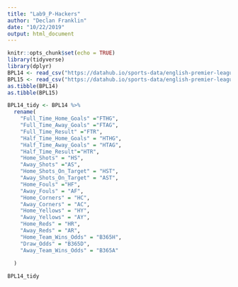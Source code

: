 ```yaml
---
title: "Lab9_P-Hackers"
author: "Declan Franklin"
date: "10/22/2019"
output: html_document
---
```


```r
knitr::opts_chunk$set(echo = TRUE)
library(tidyverse)
library(dplyr)
BPL14 <- read_csv("https://datahub.io/sports-data/english-premier-league/r/season-1415.csv")
BPL15 <- read_csv("https://datahub.io/sports-data/english-premier-league/r/season-1516.csv")
as.tibble(BPL14)
as.tibble(BPL15)

```


```r
BPL14_tidy <- BPL14 %>% 
  rename(
    "Full_Time_Home_Goals" ="FTHG",
    "Full_Time_Away_Goals" ="FTAG",
    "Full_Time_Result" ="FTR",
    "Half_Time_Home_Goals" = "HTHG",
    "Half_Time_Away_Goals" = "HTAG",
    "Half_Time_Result"="HTR",
    "Home_Shots" = "HS",
    "Away_Shots" ="AS",
    "Home_Shots_On_Target" = "HST",
    "Away_Shots_On_Target" = "AST",
    "Home_Fouls" ="HF",
    "Away_Fouls" = "AF",
    "Home_Corners" = "HC",
    "Away_Corners" = "AC",
    "Home_Yellows" = "HY",
    "Away_Yellows" = "AY",
    "Home_Reds" = "HR",
    "Away_Reds" = "AR", 
    "Home_Team_Wins_Odds" = "B365H",
    "Draw_Odds" = "B365D",
    "Away_Team_Wins_Odds" = "B365A"
    
  ) 
```


```r
BPL14_tidy
```

